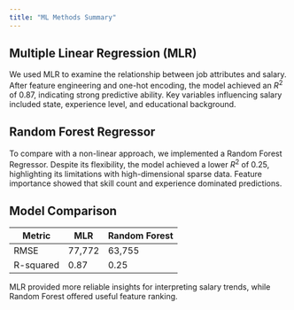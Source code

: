 ```yaml
---
title: "ML Methods Summary"
---
```


## Multiple Linear Regression (MLR)

We used MLR to examine the relationship between job attributes and salary. After feature engineering and one-hot encoding, the model achieved an $R^2$ of 0.87, indicating strong predictive ability. Key variables influencing salary included state, experience level, and educational background.

## Random Forest Regressor

To compare with a non-linear approach, we implemented a Random Forest Regressor. Despite its flexibility, the model achieved a lower $R^2$ of 0.25, highlighting its limitations with high-dimensional sparse data. Feature importance showed that skill count and experience dominated predictions.

## Model Comparison

| Metric        | MLR         | Random Forest |
|---------------|-------------|----------------|
| RMSE          | 77,772      | 63,755         |
| R-squared     | 0.87        | 0.25           |

MLR provided more reliable insights for interpreting salary trends, while Random Forest offered useful feature ranking.
